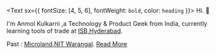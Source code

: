 <Text sx={{ fontSize: [4, 5, 6], fontWeight: `bold`, color: `heading` }}>
  Hi.  👋
</Text>  

I'm Anmol Kulkarni ,a Technology & Product Geek from India, currently learning tools of trade at  [ISB,Hyderabad](https://isb.edu).

Past : [Microland](https://microland.comp),[NIT Warangal](https://nitw.ac.in/). [Read More](https://anmolkulkarni.com/about/)